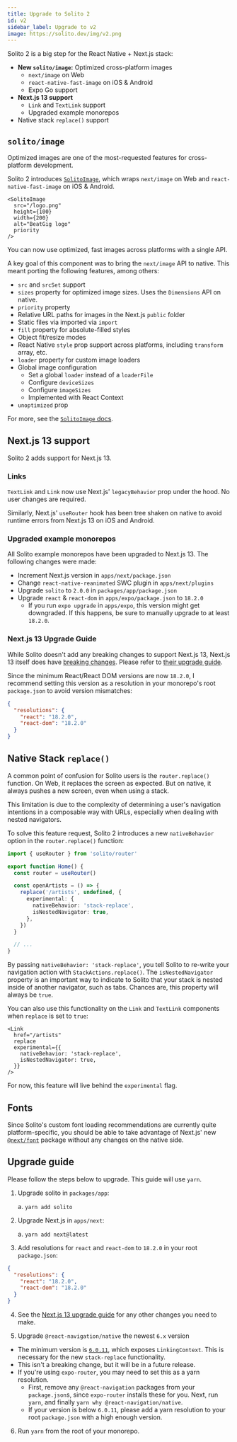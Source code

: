 ```yaml
---
title: Upgrade to Solito 2
id: v2
sidebar_label: Upgrade to v2
image: https://solito.dev/img/v2.png
---
```


Solito 2 is a big step for the React Native + Next.js stack:

- **New `solito/image`:** Optimized cross-platform images
  - `next/image` on Web
  - `react-native-fast-image` on iOS & Android
  - Expo Go support
- **Next.js 13 support**
  - `Link` and `TextLink` support
  - Upgraded example monorepos
- Native stack `replace()` support

## `solito/image`

Optimized images are one of the most-requested features for cross-platform development.

Solito 2 introduces [`SolitoImage`](/usage/image), which wraps `next/image` on Web and `react-native-fast-image` on iOS & Android.

```tsx
<SolitoImage
  src="/logo.png"
  height={100}
  width={200}
  alt="BeatGig logo"
  priority
/>
```

You can now use optimized, fast images across platforms with a single API.

A key goal of this component was to bring the `next/image` API to native. This meant porting the following features, among others:

- `src` and `srcSet` support
- `sizes` property for optimized image sizes. Uses the `Dimensions` API on native.
- `priority` property
- Relative URL paths for images in the Next.js `public` folder
- Static files via imported via `import`
- `fill` property for absolute-filled styles
- Object fit/resize modes
- React Native `style` prop support across platforms, including `transform` array, etc.
- `loader` property for custom image loaders
- Global image configuration
  - Set a global `loader` instead of a `loaderFile`
  - Configure `deviceSizes`
  - Configure `imageSizes`
  - Implemented with React Context
- `unoptimized` prop

For more, see the [`SolitoImage` docs](/usage/image).

## Next.js 13 support

Solito 2 adds support for Next.js 13.

### Links

`TextLink` and `Link` now use Next.js' `legacyBehavior` prop under the hood. No user changes are required.

Similarly, Next.js' `useRouter` hook has been tree shaken on native to avoid runtime errors from Next.js 13 on iOS and Android.

### Upgraded example monorepos

All Solito example monorepos have been upgraded to Next.js 13. The following changes were made:

- Increment Next.js version in `apps/next/package.json`
- Change `react-native-reanimated` SWC plugin in `apps/next/plugins`
- Upgrade `solito` to `2.0.0` in `packages/app/package.json`
- Upgrade `react` & `react-dom` in `apps/expo/package.json` to `18.2.0`
  - If you run `expo upgrade` in `apps/expo`, this version might get downgraded. If this happens, be sure to manually upgrade to at least `18.2.0`.

### Next.js 13 Upgrade Guide

While Solito doesn't add any breaking changes to support Next.js 13, Next.js 13 itself does have [breaking changes](https://nextjs.org/blog/next-13#breaking-changes). Please refer to [their upgrade guide](https://nextjs.org/docs/upgrading).

Since the minimum React/React DOM versions are now `18.2.0`, I recommend setting this version as a resolution in your monorepo's root `package.json` to avoid version mismatches:

```json
{
  "resolutions": {
    "react": "18.2.0",
    "react-dom": "18.2.0"
  }
}
```

## Native Stack `replace()`

A common point of confusion for Solito users is the `router.replace()` function. On Web, it replaces the screen as expected. But on native, it always pushes a new screen, even when using a stack.

This limitation is due to the complexity of determining a user's navigation intentions in a composable way with URLs, especially when dealing with nested navigators.

To solve this feature request, Solito 2 introduces a new `nativeBehavior` option in the `router.replace()` function:

```ts
import { useRouter } from 'solito/router'

export function Home() {
  const router = useRouter()

  const openArtists = () => {
    replace('/artists', undefined, {
      experimental: {
        nativeBehavior: 'stack-replace',
        isNestedNavigator: true,
      },
    })
  }

  // ...
}
```

By passing `nativeBehavior: 'stack-replace'`, you tell Solito to re-write your navigation action with `StackActions.replace()`. The `isNestedNavigator` property is an important way to indicate to Solito that your stack is nested inside of another navigator, such as tabs. Chances are, this property will always be `true`.

You can also use this functionality on the `Link` and `TextLink` components when `replace` is set to `true`:

```tsx
<Link
  href="/artists"
  replace
  experimental={{
    nativeBehavior: 'stack-replace',
    isNestedNavigator: true,
  }}
/>
```

For now, this feature will live behind the `experimental` flag.

## Fonts

Since Solito's custom font loading recommendations are currently quite platform-specific, you should be able to take advantage of Next.js' new [`@next/font`](https://nextjs.org/docs/basic-features/font-optimization) package without any changes on the native side.

## Upgrade guide

Please follow the steps below to upgrade. This guide will use `yarn`.

1. Upgrade solito in `packages/app`:

   a. `yarn add solito`

2. Upgrade Next.js in `apps/next`:

   a. `yarn add next@latest`

3. Add resolutions for `react` and `react-dom` to `18.2.0` in your root `package.json`:

```json
{
  "resolutions": {
    "react": "18.2.0",
    "react-dom": "18.2.0"
  }
}
```

4. See the [Next.js 13 upgrade guide](https://nextjs.org/docs/upgrading) for any other changes you need to make.

5. Upgrade `@react-navigation/native` the newest `6.x` version

- The minimum version is [`6.0.11`](https://github.com/react-navigation/react-navigation/releases?q=linkingcontext&expanded=true), which exposes `LinkingContext`. This is necessary for the new `stack-replace` functionality.
- This isn't a breaking change, but it will be in a future release.
- If you're using `expo-router`, you may need to set this as a yarn resolution.
  - First, remove any `@react-navigation` packages from your `package.json`s, since `expo-router` installs these for you. Next, run `yarn`, and finally `yarn why @react-navigation/native`.
  - If your version is below `6.0.11`, please add a yarn resolution to your root `package.json` with a high enough version.

6. Run `yarn` from the root of your monorepo.

